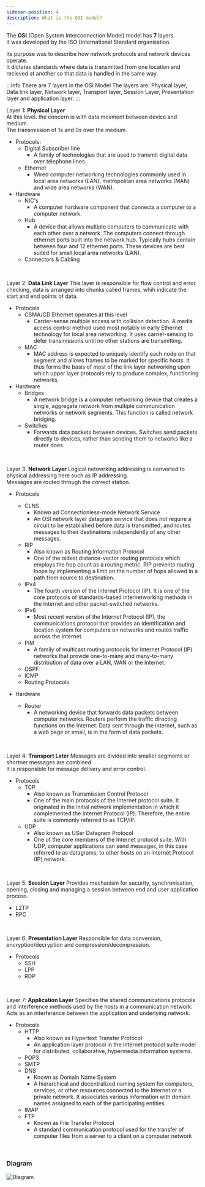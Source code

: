 ```yaml
---
sidebar-position: 4
description: What is the OSI model?
---
```

The **OSI** (Open System Interconnection Model) model has **7** layers. <br />
It was developed by the ISO (International Standard organisation. <br />

Its purpose was to describe how network protocols and network devices operate. <br />
It dictates standards where data is transmitted from one location and recieved at another so that data is handled in the same way. <br />

:::info There are 7 layers in the OSI Model
The layers are: Physical layer, Data link layer, Network layer, Transport layer, Session Layer, Presentation layer and application layer. 
:::

Layer 1: **Physical Layer** <br />
  At this level. the concern is with data movment between device and medium. <br />
  The transmission of 1s and 0s over the medium. 
  
  - Protocols:
    - Digital Subscriber line
      - A family of technologies that are used to transmit digital data over telephone lines.
    - Ethernet
      - Wired computer networking technologies commonly used in local area networks (LAN), metropolitan area networks (MAN) and wide area networks (WAN).
  - Hardware
    - NIC's
      - A computer hardware component that connects a computer to a computer network.
    - Hub
      - A device that allows multiple computers to communicate with each other over a network. The computers connect through ethernet ports built into the network hub. Typically hubs contain between four and 12 ethernet ports. These devices are best suited for small local area networks (LAN).
    - Connectors & Cabling 
   
<br />

Layer 2: **Data Link Layer**
  This layer is responsible for flow control and error checking, data is arranged into chunks called frames, whih indicate the start and end points of data. 

  - Protocols
    - CSMA/CD Ethernet operates at this level
      - Carrier-sense multiple access with collision detection. A media access control method used most notably in early Ethernet technology for local area networking. It uses carrier-sensing to defer transmissions until no other stations are transmitting.
    - MAC
      - MAC address is expected to uniquely identify each node on that segment and allows frames to be marked for specific hosts. It thus forms the basis of most of the link layer networking upon which upper layer protocols rely to produce complex, functioning networks.
  - Hardware
    - Bridges
      - A network bridge is a computer networking device that creates a single, aggregate network from multiple communication networks or network segments. This function is called network bridging.
    - Switches
      - Forwards data packets between devices. Switches send packets directly to devices, rather than sending them to networks like a router does.

<br />

Layer 3: **Network Layer**
Logical netowrking addressing is converted to physical addressing here such as IP addressing. <br />
Messages are routed through the correct station. 

- Protocols
  - CLNS
    - Known ad Connectionless-mode Network Service
    - An OSI network layer datagram service that does not require a circuit to be established before data is transmitted, and routes messages to their destinations independently of any other messages.
  - RIP
    - Also known as Routing Information Protocol
    - One of the oldest distance-vector routing protocols which employs the hop count as a routing metric. RIP prevents routing loops by implementing a limit on the number of hops allowed in a path from source to destination.
  - IPv4
    - The fourth version of the Internet Protocol (IP). It is one of the core protocols of standards-based internetworking methods in the Internet and other packet-switched networks.
  - IPv6
    - Most recent version of the Internet Protocol (IP), the communications protocol that provides an identification and location system for computers on networks and routes traffic across the Internet.
  - PIM
    - A family of multicast routing protocols for Internet Protocol (IP) networks that provide one-to-many and many-to-many distribution of data over a LAN, WAN or the Internet.
  - OSPF
  - ICMP
  - Routing Protocols

- Hardware
  - Router
    - A networking device that forwards data packets between computer networks. Routers perform the traffic directing functions on the Internet. Data sent through the internet, such as a web page or email, is in the form of data packets.

<br />

Layer 4: **Transport Later**
  Messages are divided into smaller segments or shortner messages are combined. <br />
  It is responsible for message delivery and error control. 
- Protocols
  - TCP
    - Also known as Transmission Control Protocol
    - One of the main protocols of the Internet protocol suite. It originated in the initial network implementation in which it complemented the Internet Protocol (IP). Therefore, the entire suite is commonly referred to as TCP/IP.
  - UDP
    - Also known as USer Datagram Protocol
    - One of the core members of the Internet protocol suite. With UDP, computer applications can send messages, in this case referred to as datagrams, to other hosts on an Internet Protocol (IP) network.

<br />

Layer 5: **Session Layer**
  Provides mechanism for security, synchronisation, opening, closing and managing a session between end and user application process.
  - L2TP
  - RPC

 <br />

 Layer 6: **Presentation Layer**
  Responsible for data conversion, encryption/decryption and compression/decompression. 
  - Protocols
    - SSH
    - LPP
    - RDP

 <br />

 Layer 7: **Application Layer**
  Specifies the shared communications protocols and interference methods used by the hosts in a communication network. <br />
  Acts as an interferance between the application and underlying network. 
  - Protocols
    - HTTP
      - Also known as Hypertext Transfer Protocol
      - An application layer protocol in the Internet protocol suite model for distributed, collaborative, hypermedia information systems.
    - POP3
    - SMTP
    - DNS
      - Known as Domain Name System
      - A hierarchical and decentralized naming system for computers, services, or other resources connected to the Internet or a private network. It associates various information with domain names assigned to each of the participating entities
    - IMAP
    - FTP
      - Known as File Transfer Protocol
      - A standard communication protocol used for the transfer of computer files from a server to a client on a computer network

<br />

### Diagram
![Diagram](/img/OSI_model.png)